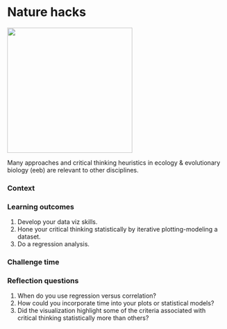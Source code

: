 # Nature hacks {#hacks}  

![](./hacker.png){width=3in}   

Many approaches and critical thinking heuristics in ecology & evolutionary biology (eeb) are relevant to other disciplines.  

### Context {-}  



### Learning outcomes {-}  

1. Develop your data viz skills.  
2. Hone your critical thinking statistically by iterative plotting-modeling a dataset.   
3. Do a regression analysis.  



### Challenge time {-}  



### Reflection questions {-}  

1. When do you use regression versus correlation?  
2. How could you incorporate time into your plots or statistical models?  
3. Did the visualization highlight some of the criteria associated with critical thinking statistically more than others?  
